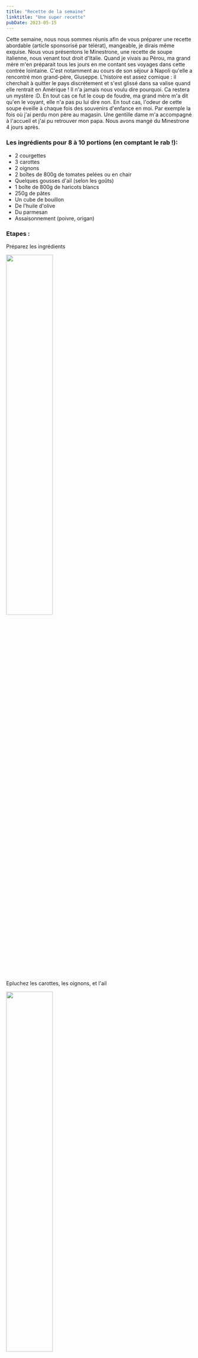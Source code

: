 ```yaml
---
title: "Recette de la semaine"
linktitle: "Une super recette"
pubDate: 2023-05-15
---
```




Cette semaine, nous nous sommes réunis afin de vous préparer une recette abordable (article sponsorisé par télérat), mangeable, je dirais même exquise. Nous vous présentons le Minestrone, une recette de soupe italienne, nous venant tout droit d'Italie. Quand je vivais au Pérou, ma grand mère m'en préparait tous les jours en me contant ses voyages dans cette contrée lointaine. C'est notamment au cours de son séjour à Napoli qu'elle a rencontré mon grand-père, Giuseppe. L'histoire est assez comique : il cherchait à quitter le pays discrètement et s'est glissé dans sa valise quand elle rentrait en Amérique ! Il n'a jamais nous voulu dire pourquoi. Ca restera un mystère :D. En tout cas ce fut le coup de foudre, ma grand mère m'a dit qu'en le voyant, elle n'a pas pu lui dire non. En tout cas, l'odeur de cette soupe éveille à chaque fois des souvenirs d'enfance en moi. Par exemple la fois où j'ai perdu mon père au magasin. Une gentille dame m'a accompagné à l'accueil et j'ai pu retrouver mon papa. Nous avons mangé du Minestrone 4 jours après.

### Les ingrédients pour 8 à 10 portions (en comptant le rab !):
- 2 courgettes  
- 3 carottes  
- 2 oignons  
- 2 boîtes de 800g de tomates pelées ou en chair  
- Quelques gousses d'ail (selon les goûts)  
- 1 boîte de 800g de haricots blancs  
- 250g de pâtes  
- Un cube de bouillon  
- De l'huile d'olive  
- Du parmesan  
- Assaisonnement (poivre, origan)  

### Etapes :

Préparez les ingrédients

<img src={recette1} width="50%" height="auto"/>

Epluchez les carottes, les oignons, et l'ail

<img src={recette2} width="50%" height="auto"/>


Découpez les oignons (plusieurs techniques sont trouvables sur internet).

<img src={recette3} width="50%" height="auto"/>

Plonger les oignons dans l'huile d'olive chaude

<img src={recette4} width="50%" height="auto"/>

Hachez l'ail

<img src={recette5} width="50%" height="auto"/>

(Les personnes présentes sur la photo on préféré rester anonymes)

<img src={recette6} width="50%" height="auto"/>


Mettez le reste des légumes, et les tomates en boîte dans la casserole. Remplissez le reste d'eau. Laissez mijoter un moment (aussi longtemps que vous voulez)

<img src={recette7} width="50%" height="auto"/>

Faîtes la vaisselle en attendant (oui oui c'est important).

<img src={recette8} width="50%" height="auto"/>

Ajoutez les pâtes, et laissez cuire comme indiqué sur le paquet (où goûtez les régulièrement comme les vrais le font)

<img src={recette10} width="50%" height="auto"/>

Quand les pâtes sont cuites, ajoutez les haricots blancs, et laissez reposer pendant quelques minutes.

<img src={recette14} width="50%" height="auto"/>

Assaisonnez comme vous aimez, et servez avec du parmesan

<img src={recette15} width="50%" height="auto"/>


On a pu en refaire 2 fois (donc trois tournées) avec ces ingrédients, et une 4ème fois en ajoutant pas mal d'eau, de la crème et du bouillon au reste de soupe. Cela nous fait donc, pour environ 15€ d'ingrédients chez Franprix (oui oui), environ 1,50€ la portion !!!

Plus besoin de vendre un bras pour aller au Wan, ou de tenter la roulette russe au crous (des fois c'est bon mais bon...). En espérant que vous vous régalerez, en tout cas nous avons passé de très bons moments autour de cette soupe. ;)

<img src={gif} width="50%" height="auto"/>



